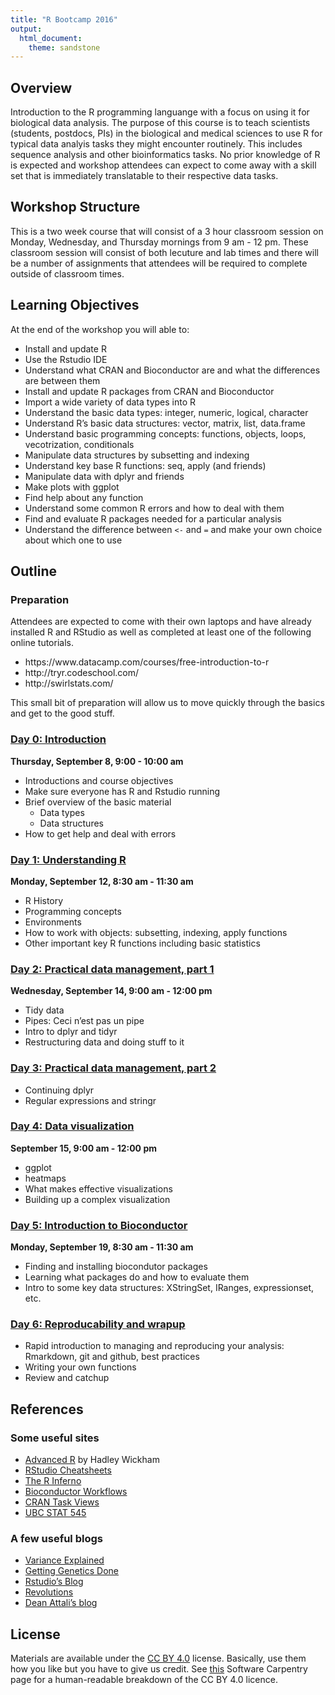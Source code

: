 ```yaml
---
title: "R Bootcamp 2016"
output:
  html_document:
    theme: sandstone
---
```


## Overview

Introduction to the R programming languange with a focus on using it for biological data analysis.  The purpose of this course is to teach scientists (students, postdocs, PIs) in the biological and medical sciences to use R for typical data analyis tasks they might encounter routinely.  This includes sequence analysis and other bioinformatics tasks.  No prior knowledge of R is expected and workshop attendees can expect to come away with a skill set that is immediately translatable to their respective data tasks.

## Workshop Structure

This is a two week course that will consist of a 3 hour classroom session on Monday, Wednesday, and Thursday mornings from 9 am - 12 pm.  These classroom session will consist of both lecuture and lab times and there will be a number of assignments that attendees will be required to complete outside of classroom times.


## Learning Objectives

At the end of the workshop you will able to:

* Install and update R
* Use the Rstudio IDE
* Understand what CRAN and Bioconductor are and what the differences are between them
* Install and update R packages from CRAN and Bioconductor
* Import a wide variety of data types into R
* Understand the basic data types: integer, numeric, logical, character
* Understand R's basic data structures: vector, matrix, list, data.frame
* Understand basic programming concepts: functions, objects, loops, vecotrization, conditionals
* Manipulate data structures by subsetting and indexing
* Understand key base R functions: seq, apply (and friends)
* Manipulate data with dplyr and friends
* Make plots with ggplot
* Find help about any function
* Understand some common R errors and how to deal with them
* Find and evaluate R packages needed for a particular analysis
* Understand the difference between `<-` and `=` and make your own choice about which one to use


## Outline

### Preparation

Attendees are expected to come with their own laptops and have already installed R and RStudio as well as completed at least one of the following online tutorials. 

 - https://www.datacamp.com/courses/free-introduction-to-r
 - http://tryr.codeschool.com/
 - http://swirlstats.com/

This small bit of preparation will allow us to move quickly through the basics and get to the good stuff.


### [Day 0: Introduction](day0.html)
__Thursday, September 8, 9:00 - 10:00 am__

* Introductions and course objectives
* Make sure everyone has R and Rstudio running
* Brief overview of the basic material
	- Data types
	- Data structures
* How to get help and deal with errors


### [Day 1: Understanding R](day1.html)
__Monday, September 12, 8:30 am - 11:30 am__

* R History
* Programming concepts
* Environments
* How to work with objects: subsetting, indexing, apply functions
* Other important key R functions including basic statistics


### [Day 2: Practical data management, part 1](day2.html)
__Wednesday, September 14, 9:00 am - 12:00 pm__

* Tidy data
* Pipes: Ceci n'est pas un pipe
* Intro to dplyr and tidyr
* Restructuring data and doing stuff to it

### [Day 3: Practical data management, part 2](day3.html)

* Continuing dplyr
* Regular expressions and stringr


### [Day 4: Data visualization](day4.html)
__September 15, 9:00 am - 12:00 pm__

* ggplot
* heatmaps
* What makes effective visualizations
* Building up a complex visualization


### [Day 5: Introduction to Bioconductor](day5.html)
__Monday, September 19, 8:30 am - 11:30 am__

* Finding and installing biocondutor packages
* Learning what packages do and how to evaluate them
* Intro to some key data structures: XStringSet, IRanges, expressionset, etc.


### [Day 6: Reproducability and wrapup](day6.html)

* Rapid introduction to managing and reproducing your analysis: Rmarkdown, git and github, best practices
* Writing your own functions
* Review and catchup


## References

### Some useful sites

* [Advanced R](http://adv-r.had.co.nz/) by Hadley Wickham
* [RStudio Cheatsheets](https://www.rstudio.com/resources/cheatsheets/)
* [The R Inferno](http://www.burns-stat.com/documents/books/the-r-inferno/)
* [Bioconductor Workflows](https://www.bioconductor.org/help/workflows/)
* [CRAN Task Views](https://cran.r-project.org/web/views/)
* [UBC STAT 545](http://stat545.com/)

### A few useful blogs

* [Variance Explained](http://varianceexplained.org/)
* [Getting Genetics Done](http://www.gettinggeneticsdone.com/)
* [Rstudio's Blog](https://blog.rstudio.org/)
* [Revolutions](http://blog.revolutionanalytics.com/)
* [Dean Attali's blog](http://deanattali.com/)


## License

Materials are available under the [CC BY 4.0](https://creativecommons.org/licenses/by/4.0/) license.  Basically, use them how you like but you have to give us credit.  See [this](http://software-carpentry.org/license/) Software Carpentry page for a human-readable breakdown of the CC BY 4.0 licence.

